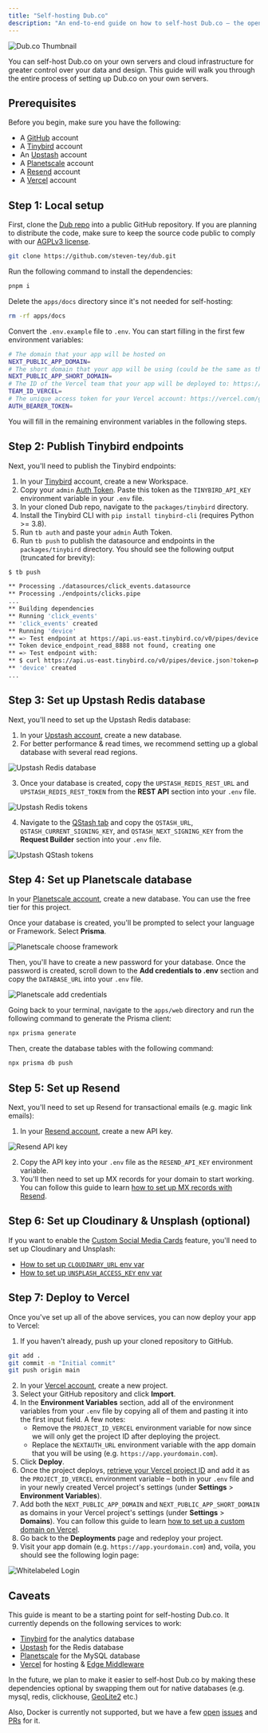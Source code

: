 ```yaml
---
title: "Self-hosting Dub.co"
description: "An end-to-end guide on how to self-host Dub.co – the open-source link management platform."
---
```


<img
  className="rounded-lg border border-gray-100"
  src="https://dub.co/_static/thumbnail.png"
  alt="Dub.co Thumbnail"
/>

You can self-host Dub.co on your own servers and cloud infrastructure for greater control over your data and design. This guide will walk you through the entire process of setting up Dub.co on your own servers.

## Prerequisites

Before you begin, make sure you have the following:

- A [GitHub](https://github.com/) account
- A [Tinybird](https://www.tinybird.co/) account
- An [Upstash](https://upstash.com/) account
- A [Planetscale](https://planetscale.com/) account
- A [Resend](https://resend.com/) account
- A [Vercel](https://vercel.com/) account

## Step 1: Local setup

First, clone the [Dub repo](https://dub.sh/github) into a public GitHub repository. If you are planning to distribute the code, make sure to keep the source code public to comply with our [AGPLv3 license](https://dub.sh/license).

```bash
git clone https://github.com/steven-tey/dub.git
```

Run the following command to install the dependencies:

```bash
pnpm i
```

Delete the `apps/docs` directory since it's not needed for self-hosting:

```bash
rm -rf apps/docs
```

Convert the `.env.example` file to `.env`. You can start filling in the first few environment variables:

```bash
# The domain that your app will be hosted on
NEXT_PUBLIC_APP_DOMAIN=
# The short domain that your app will be using (could be the same as the above)
NEXT_PUBLIC_APP_SHORT_DOMAIN=
# The ID of the Vercel team that your app will be deployed to: https://vercel.com/docs/accounts/create-a-team#find-your-team-id
TEAM_ID_VERCEL=
# The unique access token for your Vercel account: https://vercel.com/guides/how-do-i-use-a-vercel-api-access-token
AUTH_BEARER_TOKEN=
```

You will fill in the remaining environment variables in the following steps.

## Step 2: Publish Tinybird endpoints

Next, you'll need to publish the Tinybird endpoints:

1. In your [Tinybird](https://tinybird.co/) account, create a new Workspace.
2. Copy your `admin` [Auth Token](https://www.tinybird.co/docs/concepts/auth-tokens.html). Paste this token as the `TINYBIRD_API_KEY` environment variable in your `.env` file.
3. In your cloned Dub repo, navigate to the `packages/tinybird` directory.
4. Install the Tinybird CLI with `pip install tinybird-cli` (requires Python >= 3.8).
5. Run `tb auth` and paste your `admin` Auth Token.
6. Run `tb push` to publish the datasource and endpoints in the `packages/tinybird` directory. You should see the following output (truncated for brevity):

```bash
$ tb push

** Processing ./datasources/click_events.datasource
** Processing ./endpoints/clicks.pipe
...
** Building dependencies
** Running 'click_events'
** 'click_events' created
** Running 'device'
** => Test endpoint at https://api.us-east.tinybird.co/v0/pipes/device.json
** Token device_endpoint_read_8888 not found, creating one
** => Test endpoint with:
** $ curl https://api.us-east.tinybird.co/v0/pipes/device.json?token=p.ey...NWeaoTLM
** 'device' created
...
```

## Step 3: Set up Upstash Redis database

Next, you'll need to set up the Upstash Redis database:

1. In your [Upstash account](https://console.upstash.com/), create a new database.
2. For better performance & read times, we recommend setting up a global database with several read regions.

![Upstash Redis database](/images/upstash-create-db.png)

3. Once your database is created, copy the `UPSTASH_REDIS_REST_URL` and `UPSTASH_REDIS_REST_TOKEN` from the **REST API** section into your `.env` file.

![Upstash Redis tokens](/images/upstash-redis-tokens.png)

4. Navigate to the [QStash tab](https://console.upstash.com/qstash) and copy the `QSTASH_URL`, `QSTASH_CURRENT_SIGNING_KEY`, and `QSTASH_NEXT_SIGNING_KEY` from the **Request Builder** section into your `.env` file.

![Upstash QStash tokens](/images/upstash-qstash-tokens.png)

## Step 4: Set up Planetscale database

In your [Planetscale account](https://app.planetscale.com/), create a new database. You can use the free tier for this project.

Once your database is created, you'll be prompted to select your language or Framework. Select **Prisma**.

![Planetscale choose framework](/images/planetscale-choose-framework.png)

Then, you'll have to create a new password for your database. Once the password is created, scroll down to the **Add credentials to .env** section and copy the `DATABASE_URL` into your `.env` file.

![Planetscale add credentials](/images/planetscale-add-credentials.png)

Going back to your terminal, navigate to the `apps/web` directory and run the following command to generate the Prisma client:

```bash
npx prisma generate
```

Then, create the database tables with the following command:

```bash
npx prisma db push
```

## Step 5: Set up Resend

Next, you'll need to set up Resend for transactional emails (e.g. magic link emails):

1. In your [Resend account](https://resend.com/overview), create a new API key.

![Resend API key](/images/resend-api-key.png)

2. Copy the API key into your `.env` file as the `RESEND_API_KEY` environment variable.
3. You'll then need to set up MX records for your domain to start working. You can follow this guide to learn [how to set up MX records with Resend](https://resend.com/docs/dashboard/domains/introduction).

## Step 6: Set up Cloudinary & Unsplash (optional)

If you want to enable the [Custom Social Media Cards](https://dub.co/help/article/how-to-create-link#custom-social-media-cards) feature, you'll need to set up Cloudinary and Unsplash:

- [How to set up `CLOUDINARY_URL` env var](https://cloudinary.com/documentation/node_quickstart#set_your_api_environment_variable)
- [How to set up `UNSPLASH_ACCESS_KEY` env var](https://unsplash.com/documentation#creating-a-developer-account)

## Step 7: Deploy to Vercel

Once you've set up all of the above services, you can now deploy your app to Vercel:

1. If you haven't already, push up your cloned repository to GitHub.

```bash
git add .
git commit -m "Initial commit"
git push origin main
```

2. In your [Vercel account](https://vercel.com/), create a new project.
3. Select your GitHub repository and click **Import**.
4. In the **Environment Variables** section, add all of the environment variables from your `.env` file by copying all of them and pasting it into the first input field. A few notes:
   - Remove the `PROJECT_ID_VERCEL` environment variable for now since we will only get the project ID after deploying the project.
   - Replace the `NEXTAUTH_URL` environment variable with the app domain that you will be using (e.g. `https://app.yourdomain.com`).
5. Click **Deploy**.
6. Once the project deploys, [retrieve your Vercel project ID](https://vercel.com/docs/projects/overview#project-id) and add it as the `PROJECT_ID_VERCEL` environment variable – both in your `.env` file and in your newly created Vercel project's settings (under **Settings** > **Environment Variables**).
7. Add both the `NEXT_PUBLIC_APP_DOMAIN` and `NEXT_PUBLIC_APP_SHORT_DOMAIN` as domains in your Vercel project's settings (under **Settings** > **Domains**). You can follow this guide to learn [how to set up a custom domain on Vercel](https://vercel.com/docs/projects/domains/add-a-domain).
8. Go back to the **Deployments** page and redeploy your project.
9. Visit your app domain (e.g. `https://app.yourdomain.com`) and, voila, you should see the following login page:

![Whitelabeled Login](/images/whitelabeled-login.png)

## Caveats

This guide is meant to be a starting point for self-hosting Dub.co. It currently depends on the following services to work:

- [Tinybird](https://www.tinybird.co/) for the analytics database
- [Upstash](https://upstash.com/) for the Redis database
- [Planetscale](https://planetscale.com/) for the MySQL database
- [Vercel](https://vercel.com/) for hosting & [Edge Middleware](https://vercel.com/docs/functions/edge-middleware)

In the future, we plan to make it easier to self-host Dub.co by making these dependencies optional by swapping them out for native databases (e.g. mysql, redis, clickhouse, [GeoLite2](https://github.com/GitSquared/node-geolite2-redist) etc.)

Also, Docker is currently not supported, but we have a few [open](https://github.com/dubinc/dub/issues/25) [issues](https://github.com/dubinc/dub/issues/378) and [PRs](https://github.com/dubinc/dub/pull/391) for it.
